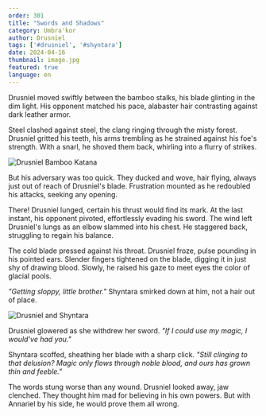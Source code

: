 ```yaml
---
order: 301
title: "Swords and Shadows"
category: Umbra'kor
author: Drusniel
tags: ['#drusniel', '#shyntara']
date: 2024-04-16
thumbnail: image.jpg
featured: true
language: en
---
```


Drusniel moved swiftly between the bamboo stalks, his blade glinting in the dim light. His opponent matched his pace, alabaster hair contrasting against dark leather armor.

Steel clashed against steel, the clang ringing through the misty forest. Drusniel gritted his teeth, his arms trembling as he strained against his foe's strength. With a snarl, he shoved them back, whirling into a flurry of strikes.

![Drusniel Bamboo Katana](https://i.imgur.com/9AyZCiU.png)

But his adversary was too quick. They ducked and wove, hair flying, always just out of reach of Drusniel's blade. Frustration mounted as he redoubled his attacks, seeking any opening.

There! Drusniel lunged, certain his thrust would find its mark. At the last instant, his opponent pivoted, effortlessly evading his sword. The wind left Drusniel's lungs as an elbow slammed into his chest. He staggered back, struggling to regain his balance.

The cold blade pressed against his throat. Drusniel froze, pulse pounding in his pointed ears. Slender fingers tightened on the blade, digging it in just shy of drawing blood. Slowly, he raised his gaze to meet eyes the color of glacial pools.

*"Getting sloppy, little brother."* Shyntara smirked down at him, not a hair out of place.

![Drusniel and Shyntara](https://i.imgur.com/LifS2D5.png)

Drusniel glowered as she withdrew her sword. *"If I could use my magic, I would've had you."*

Shyntara scoffed, sheathing her blade with a sharp click. *"Still clinging to that delusion? Magic only flows through noble blood, and ours has grown thin and feeble."*

The words stung worse than any wound. Drusniel looked away, jaw clenched. They thought him mad for believing in his own powers. But with Annariel by his side, he would prove them all wrong.


